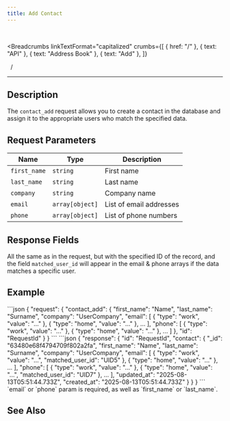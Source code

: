 ```yaml
---
title: Add Contact
---
```


<br />



<Breadcrumbs
  linkTextFormat="capitalized"
  crumbs={[
    { href: "/" },
    { text: "API" },
    { text: "Address Book" },
    { text: "Add" },
  ]}
>
  <Icon slot="index" name="seti:powershell" />
  <span slot="separator">&nbsp;&nbsp;/&nbsp;</span>
</Breadcrumbs>

---


## Description

> <Badge text="wss" variant="tip" size="large" />
> <Badge text="contact_add" size="large" />

The `contact_add` request allows you to create a contact in the database and assign it to the appropriate users who match the specified data.

## Request Parameters

| Name         | Type            | Description             |
| ------------ | --------------- | ----------------------- |
| `first_name` | `string`        | First name              |
| `last_name`  | `string`        | Last name               |
| `company`    | `string`        | Company name            |
| `email`      | `array[object]` | List of email addresses |
| `phone`      | `array[object]` | List of phone numbers   |

## Response Fields

All the same as in the request, but with the specified ID of the record, and the field `matched_user_id` will appear in the email & phone arrays if the data matches a specific user.

## Example

<Tabs>
  <TabItem label="Request">
```json
{
  "request": {
    "contact_add": {
      "first_name": "Name",
      "last_name": "Surname",
      "company": "UserCompany",
      "email": [
        { "type": "work", "value": "..." },
        { "type": "home", "value": "..." },
        ...
        ],
      "phone": [
        { "type": "work", "value": "..." },
        { "type": "home", "value": "..." },
        ...
        ]
    },
    "id": "RequestId"
   }
}
```
  </TabItem>  
</Tabs>

<Tabs>
  <TabItem label="Response">
```json
{
  "response": {
    "id": "RequestId",
    "contact": {
      "_id": "63480e68f4794709f802a2fa",
      "first_name": "Name",
      "last_name": "Surname",
      "company": "UserCompany",
      "email": [
        { "type": "work", "value": "...", "matched_user_id": "UID5" },
        { "type": "home", "value": "..." },
        ...
      ],
      "phone": [
        { "type": "work", "value": "..." },
        { "type": "home", "value": "...", "matched_user_id": "UID7" },
        ...
      ],
      "updated_at": "2025-08-13T05:51:44.733Z",
      "created_at": "2025-08-13T05:51:44.733Z"
    }
  }
}
```
  </TabItem>  
</Tabs>

<Aside type="caution">
  `email` or `phone` param is required, as well as `first_name` or `last_name`.
</Aside>

## See Also

<LinkCard
  title="SAMA chat server API: Address book"
  href="https://medium.com/sama-communications/sama-chat-server-api-address-book-f297ce25faa1"
  description="Each of us has at least once faced a situation where we wanted to write to an friend from our contact list, but couldn’t find them on the platform. That is why..."
/>

<script
  src="https://giscus.app/client.js"
  data-repo="SAMA-Communications/sama-server"
  data-repo-id="R_kgDOIBiYjA"
  data-category-id="DIC_kwDOIBiYjM4CuYYL"
  data-mapping="pathname"
  data-strict="0"
  data-reactions-enabled="1"
  data-emit-metadata="0"
  data-input-position="top"
  data-theme="transparent_dark"
  data-lang="en"
  data-loading="lazy"
  crossorigin="anonymous"
  async
></script>
